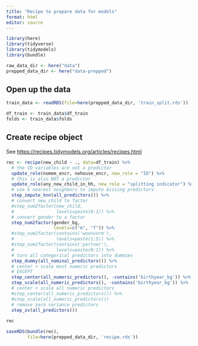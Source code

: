 ```yaml
---
title: "Recipe to prepare data for models"
format: html
editor: source
---
```


```r
library(here)
library(tidyverse)
library(tidymodels)
library(bundle)
```

```r
raw_data_dir <- here("data")
prepped_data_dir <- here("data-prepped")
```

## Open up the data

```r
train_data <- readRDS(file=here(prepped_data_dir, 'train_split.rds'))

df_train <- train_data$df_train
folds <- train_data$folds
```


## Create recipe object

See <https://recipes.tidymodels.org/articles/recipes.html>

```r
rec <- recipe(new_child ~ ., data=df_train) %>%
  # the ID variables are not a predictor
  update_role(nomem_encr, nohouse_encr, new_role = "ID") %>%
  # this is also NOT a predictor
  update_role(any_new_child_in_hh, new_role = "splitting indicator") %>%
  # use k nearest neighbors to impute missing predictors
  step_impute_knn(all_predictors()) %>%
  # convert new_child to factor
  #step_num2factor(new_child,
  #                levels=paste(0:1)) %>%
  # convert gender to a factor
  step_num2factor(gender_bg,
                  levels=c("m", "f")) %>%
  #step_num2factor(contains('woonvorm'),
  #                levels=paste(1:5)) %>%
  #step_num2factor(contains('partner'),
  #                levels=paste(0:1)) %>%
  # turn all categorical predictors into dummies
  step_dummy(all_nominal_predictors()) %>%
  # center + scale most numeric predictors
  # EXCEPT
  step_center(all_numeric_predictors(), -contains('birthyear_bg')) %>%
  step_scale(all_numeric_predictors(), -contains('birthyear_bg')) %>%
  # center + scale all numeric predictors
  #step_center(all_numeric_predictors()) %>%
  #step_scale(all_numeric_predictors())
  # remove zero variance predictors
  step_zv(all_predictors())
 
rec
```

```r
saveRDS(bundle(rec),
        file=here(prepped_data_dir, 'recipe.rds'))
```

